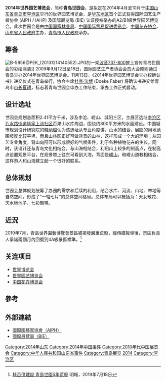 {{Expand |time=2011-07-23T13:19:22+00:00 }} 
{{Expert|time=2015-12-14T03:27:46+00:00}}
'''2014年世界园艺博览会'''，简称'''青岛世园会'''，是拟定在2014年4月至10月于[[中华人民共和国|中国]][[山东省|山东省]][[青岛市|青岛市]][[李沧区|李沧区]]举行的世界园艺博览会，是[[华东地区|华东地区]]首个正式获得国际园艺生产者协会 (AIPH / IAHP) 及国际展览局 (BIE) 认证授权举办的A2/B1级世界园艺博览会。此次世园会是由[[中国国家林业局|中国国家林业局]]、[[中国国际贸易促进委员会|中国国际贸易促进委员会]]、[[中国花卉协会|中国花卉协会]]、[[山东省人民政府|山东省人民政府]]主办，[[青岛市人民政府|青岛市人民政府]]承办。

==筹备==
[[File:B-5856@PEK_(20131214140552).JPG|thumb]]的一架[[波音737|波音737-800]]披上宣传青岛世园会的彩绘涂装]]
2009年9月12日至18日，国际园艺生产者协会会员大会原则通过青岛举办2014年世界园艺博览会。11月13日，《2014年世界园艺博览会举办权确认书》递交仪式在青岛举行，协会主席[[杜克·法博|杜克·法博]] (Doeke Faber) 将确认书递交给青岛市[[市长|市长]][[夏耕|夏耕]]，标志着青岛世园会申办工作结束，承办工作正式启动。

==设计选址==
世园会规划总面积2.41平方千米，涉及李沧、崂山、城阳三区，主展区选址[[李沧区|李沧区]][[九水路街道|九水路街道]][[毕家上流社区|毕家上流社区]]百果山水库周边，围绕约800平方米的水面建设。中国城市规划设计研究院的[[韩炳越|韩炳越]]认为该选址从专业角度讲，山水的结合，展园的用地范围坡度比较平坦，而且山林区正好可做背景的山林，这样形成一个大的环境；从园艺专业角度，背山向阳可以形成很好的气候条件，利于各种植物花卉的生长。同时，该设计还与青岛文化相结合，与山海相结合，利用山上较多的制高点，在制高点设置观景平台，在观景塔上往东可看到大海，背面是[[崂山|崂山]]，和崂山道教相结合，这样游人和山海建立起一个很好的联系。

==总体规划==
世园会总体规划统筹了办园的需求和后续的利用，结合水库、河流、山地、林地等自然空间，形成了“一轴七片”的总体空间格局。总体布局可以概括为：天女散花、天水地池子、七彩飘带。

==近況==
2019年7月，青島世界園藝博覽會景區被揭發嚴重荒廢，經傳媒報導後，景區負責人承諾兩個月內回復到4A級景區標準。<ref>[https://news.mingpao.com/pns/中國/article/20190718/s00013/1563387420915/耗百億建設-青島世園5年荒廢 耗百億建設 青島世園5年荒廢] {{Wayback|url=https://news.mingpao.com/pns/%E4%B8%AD%E5%9C%8B/article/20190718/s00013/1563387420915/%E8%80%97%E7%99%BE%E5%84%84%E5%BB%BA%E8%A8%AD-%E9%9D%92%E5%B3%B6%E4%B8%96%E5%9C%925%E5%B9%B4%E8%8D%92%E5%BB%A2 |date=20200630213744 }} 明報，2019年7月18日</ref>

== 关连项目 ==
*[[世界博览会|世界博览会]]
*[[世界园艺博览会|世界园艺博览会]]
*[[中国花卉博览会|中国花卉博览会]]

==參考==
{{reflist}}

==外部連結==
*[http://www.aiph.org/ 國際園藝家協會（AIPH）]{{Wayback|url=http://www.aiph.org/ |date=20201128143355 }}{{en}}
*[http://www.bie-paris.org/ 國際展覽局（BIE）]{{Wayback|url=http://www.bie-paris.org/ |date=20110209062701 }}{{en}}{{fr}}

{{国际博览会}}

[[Category:2014年山东|Category:2014年山东]]
[[Category:2014年中国事件|Category:2014年中国事件]]
[[Category:2010年代中国展览会|Category:2010年代中国展览会]]
[[Category:中华人民共和国山东省事件|Category:中华人民共和国山东省事件]]
[[Category:青岛展览|Category:青岛展览]]
[[Category:国际园艺博览会_(A2)|2014]]
[[Category:李沧区|Category:李沧区]]